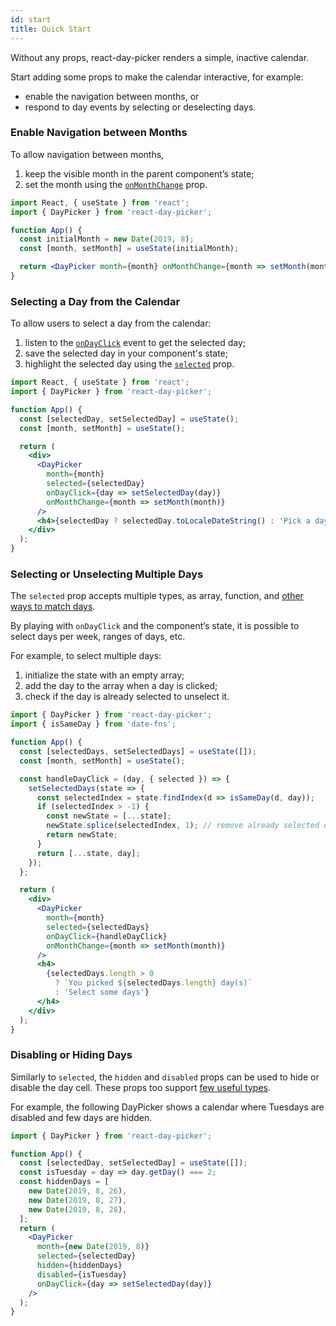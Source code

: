 ```yaml
---
id: start
title: Quick Start
---
```


Without any props, react-day-picker renders a simple, inactive calendar.

Start adding some props to make the calendar interactive, for example:

- enable the navigation between months, or
- respond to day events by selecting or deselecting days.

### Enable Navigation between Months

To allow navigation between months,

1. keep the visible month in the parent component’s state;
2. set the month using the [`onMonthChange`](./props#onmonthchange) prop.

```jsx preview
import React, { useState } from 'react';
import { DayPicker } from 'react-day-picker';

function App() {
  const initialMonth = new Date(2019, 8);
  const [month, setMonth] = useState(initialMonth);

  return <DayPicker month={month} onMonthChange={month => setMonth(month)} />;
}
```

### Selecting a Day from the Calendar

To allow users to select a day from the calendar:

1. listen to the [`onDayClick`](./props#ondayclick) event to get the selected day;
2. save the selected day in your component's state;
3. highlight the selected day using the [`selected`](./props#selected) prop.

```jsx preview
import React, { useState } from 'react';
import { DayPicker } from 'react-day-picker';

function App() {
  const [selectedDay, setSelectedDay] = useState();
  const [month, setMonth] = useState();

  return (
    <div>
      <DayPicker
        month={month}
        selected={selectedDay}
        onDayClick={day => setSelectedDay(day)}
        onMonthChange={month => setMonth(month)}
      />
      <h4>{selectedDay ? selectedDay.toLocaleDateString() : 'Pick a day'}</h4>
    </div>
  );
}
```

### Selecting or Unselecting Multiple Days

The `selected` prop accepts multiple types, as array, function, and [other ways to match days](./matching-days).

By playing with `onDayClick` and the component’s state, it is possible to select days per week, ranges of days, etc.

For example, to select multiple days:

1. initialize the state with an empty array;
2. add the day to the array when a day is clicked;
3. check if the day is already selected to unselect it.

```jsx preview
import { DayPicker } from 'react-day-picker';
import { isSameDay } from 'date-fns';

function App() {
  const [selectedDays, setSelectedDays] = useState([]);
  const [month, setMonth] = useState();

  const handleDayClick = (day, { selected }) => {
    setSelectedDays(state => {
      const selectedIndex = state.findIndex(d => isSameDay(d, day));
      if (selectedIndex > -1) {
        const newState = [...state];
        newState.splice(selectedIndex, 1); // remove already selected day
        return newState;
      }
      return [...state, day];
    });
  };

  return (
    <div>
      <DayPicker
        month={month}
        selected={selectedDays}
        onDayClick={handleDayClick}
        onMonthChange={month => setMonth(month)}
      />
      <h4>
        {selectedDays.length > 0
          ? `You picked ${selectedDays.length} day(s)`
          : 'Select some days'}
      </h4>
    </div>
  );
}
```

### Disabling or Hiding Days

Similarly to `selected`, the `hidden` and `disabled` props can be used to hide or disable the day cell. These props too support [few useful types](./matching-days).

For example, the following DayPicker shows a calendar where Tuesdays are disabled and few days are hidden.

```jsx preview
import { DayPicker } from 'react-day-picker';

function App() {
  const [selectedDay, setSelectedDay] = useState([]);
  const isTuesday = day => day.getDay() === 2;
  const hiddenDays = [
    new Date(2019, 8, 26),
    new Date(2019, 8, 27),
    new Date(2019, 8, 28),
  ];
  return (
    <DayPicker
      month={new Date(2019, 8)}
      selected={selectedDay}
      hidden={hiddenDays}
      disabled={isTuesday}
      onDayClick={day => setSelectedDay(day)}
    />
  );
}
```
